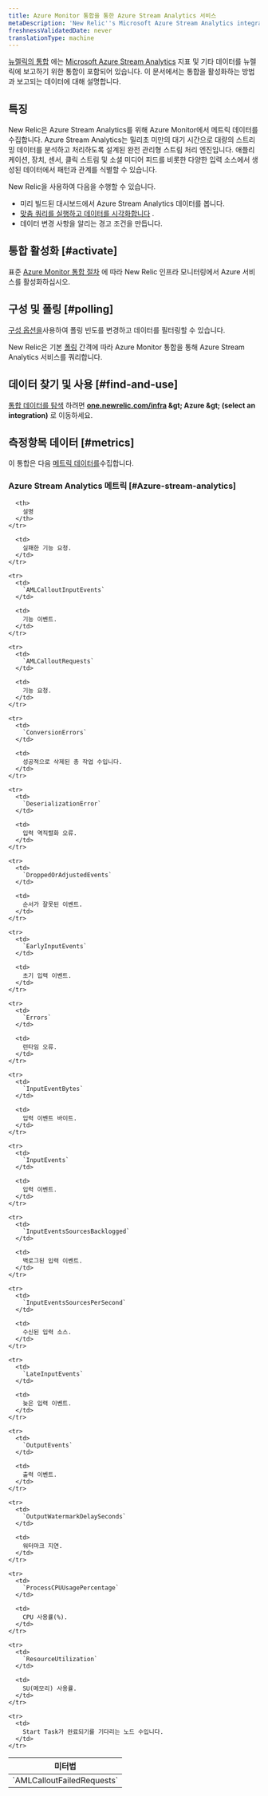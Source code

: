 ```yaml
---
title: Azure Monitor 통합을 통한 Azure Stream Analytics 서비스
metaDescription: 'New Relic''s Microsoft Azure Stream Analytics integration: what data it reports and how to enable it.'
freshnessValidatedDate: never
translationType: machine
---
```


[뉴렐릭의 통합](/docs/infrastructure/introduction-infra-monitoring) 에는 [Microsoft Azure Stream Analytics](https://azure.microsoft.com/en-us/products/stream-Analytics) 지표 및 기타 데이터를 뉴렐릭에 보고하기 위한 통합이 포함되어 있습니다. 이 문서에서는 통합을 활성화하는 방법과 보고되는 데이터에 대해 설명합니다.

## 특징

New Relic은 Azure Stream Analytics를 위해 Azure Monitor에서 메트릭 데이터를 수집합니다. Azure Stream Analytics는 밀리초 미만의 대기 시간으로 대량의 스트리밍 데이터를 분석하고 처리하도록 설계된 완전 관리형 스트림 처리 엔진입니다. 애플리케이션, 장치, 센서, 클릭 스트림 및 소셜 미디어 피드를 비롯한 다양한 입력 소스에서 생성된 데이터에서 패턴과 관계를 식별할 수 있습니다.

New Relic을 사용하여 다음을 수행할 수 있습니다.

* 미리 빌드된 대시보드에서 Azure Stream Analytics 데이터를 봅니다.
* [맞춤 쿼리를 실행하고 데이터를 시각화합니다](/docs/infrastructure/integrations-getting-started/getting-started/use-integration-data-new-relic-insights) .
* 데이터 변경 사항을 알리는 경고 조건을 만듭니다.

## 통합 활성화 [#activate]

표준 [Azure Monitor 통합 절차](/docs/infrastructure/microsoft-azure-integrations/azure-integrations-list/azure-monitor) 에 따라 New Relic 인프라 모니터링에서 Azure 서비스를 활성화하십시오.

## 구성 및 폴링 [#polling]

[구성 옵션을](/docs/infrastructure/microsoft-azure-integrations/azure-integrations-list/azure-monitor/#settings)사용하여 폴링 빈도를 변경하고 데이터를 필터링할 수 있습니다.

New Relic은 기본 [폴링](/docs/infrastructure/microsoft-azure-integrations/azure-integrations-list/azure-monitor/#settings) 간격에 따라 Azure Monitor 통합을 통해 Azure Stream Analytics 서비스를 쿼리합니다.

## 데이터 찾기 및 사용 [#find-and-use]

[통합 데이터를 탐색](/docs/infrastructure/integrations/find-use-infrastructure-integration-data) 하려면 <DNT>**[one.newrelic.com/infra](https://one.newrelic.com/infra) &amp;gt; Azure &amp;gt; (select an integration)**</DNT> 로 이동하세요.

## 측정항목 데이터 [#metrics]

이 통합은 다음 [메트릭 데이터를](/docs/infrastructure/integrations-getting-started/getting-started/understand-integration-data-data-types#metric)수집합니다.

### Azure Stream Analytics 메트릭 [#Azure-stream-analytics]

<table>
  <thead>
    <tr>
      <th style={{ width: "300px" }}>
        미터법
      </th>

      <th>
        설명
      </th>
    </tr>
  </thead>

  <tbody>
    <tr>
      <td>
        `AMLCalloutFailedRequests`
      </td>

      <td>
        실패한 기능 요청.
      </td>
    </tr>

    <tr>
      <td>
        `AMLCalloutInputEvents`
      </td>

      <td>
        기능 이벤트.
      </td>
    </tr>

    <tr>
      <td>
        `AMLCalloutRequests`
      </td>

      <td>
        기능 요청.
      </td>
    </tr>

    <tr>
      <td>
        `ConversionErrors`
      </td>

      <td>
        성공적으로 삭제된 총 작업 수입니다.
      </td>
    </tr>

    <tr>
      <td>
        `DeserializationError`
      </td>

      <td>
        입력 역직렬화 오류.
      </td>
    </tr>

    <tr>
      <td>
        `DroppedOrAdjustedEvents`
      </td>

      <td>
        순서가 잘못된 이벤트.
      </td>
    </tr>

    <tr>
      <td>
        `EarlyInputEvents`
      </td>

      <td>
        초기 입력 이벤트.
      </td>
    </tr>

    <tr>
      <td>
        `Errors`
      </td>

      <td>
        런타임 오류.
      </td>
    </tr>

    <tr>
      <td>
        `InputEventBytes`
      </td>

      <td>
        입력 이벤트 바이트.
      </td>
    </tr>

    <tr>
      <td>
        `InputEvents`
      </td>

      <td>
        입력 이벤트.
      </td>
    </tr>

    <tr>
      <td>
        `InputEventsSourcesBacklogged`
      </td>

      <td>
        백로그된 입력 이벤트.
      </td>
    </tr>

    <tr>
      <td>
        `InputEventsSourcesPerSecond`
      </td>

      <td>
        수신된 입력 소스.
      </td>
    </tr>

    <tr>
      <td>
        `LateInputEvents`
      </td>

      <td>
        늦은 입력 이벤트.
      </td>
    </tr>

    <tr>
      <td>
        `OutputEvents`
      </td>

      <td>
        출력 이벤트.
      </td>
    </tr>

    <tr>
      <td>
        `OutputWatermarkDelaySeconds`
      </td>

      <td>
        워터마크 지연.
      </td>
    </tr>

    <tr>
      <td>
        `ProcessCPUUsagePercentage`
      </td>

      <td>
        CPU 사용률(%).
      </td>
    </tr>

    <tr>
      <td>
        `ResourceUtilization`
      </td>

      <td>
        SU(메모리) 사용률.
      </td>
    </tr>

    <tr>
      <td>
        Start Task가 완료되기를 기다리는 노드 수입니다.
      </td>
    </tr>
  </tbody>
</table>